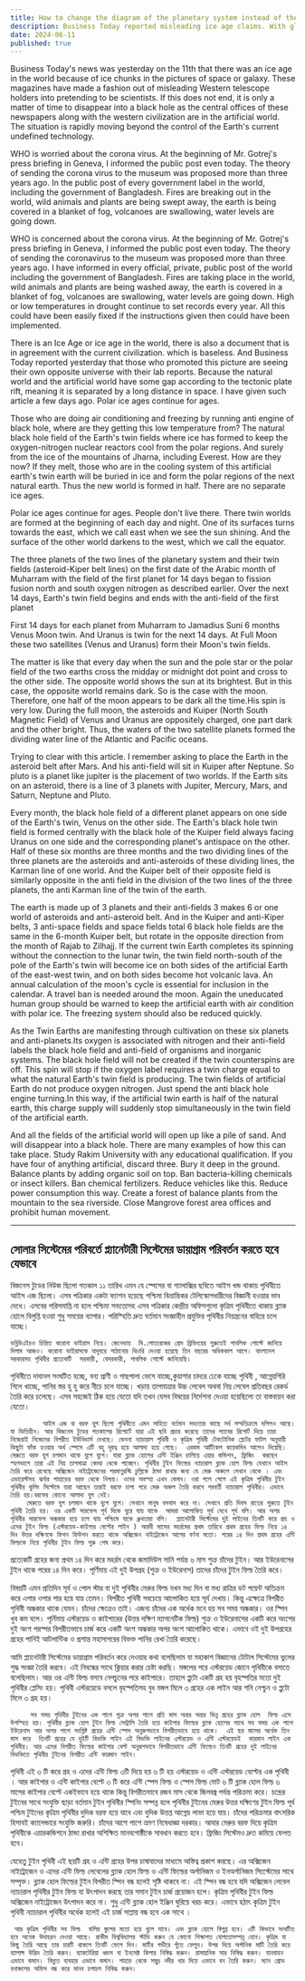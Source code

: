 ```yaml
---
title: How to change the diagram of the planetary system instead of the solar system
description: Business Today reported misleading ice age claims. With global fires, rising volcanic activity, and environmental crises, current technologies are failing. WHO’s focus on COVID-19 overshadows worsening conditions and impending collapse.
date: 2024-06-11
published: true
---
```


Business Today's news was yesterday on the 11th that there was an ice age in the world because of ice chunks in the pictures of space or galaxy. These magazines have made a fashion out of misleading Western telescope holders into pretending to be scientists. If this does not end, it is only a matter of time to disappear into a black hole as the central offices of these newspapers along with the western civilization are in the artificial world. The situation is rapidly moving beyond the control of the Earth's current undefined technology.

WHO is worried about the corona virus. At the beginning of Mr. Gotrej's press briefing in Geneva, I informed the public post even today. The theory of sending the corona virus to the museum was proposed more than three years ago. In the public post of every government label in the world, including the government of Bangladesh.
Fires are breaking out in the world, wild animals and plants are being swept away, the earth is being covered in a blanket of fog, volcanoes are swallowing, water levels are going down.

WHO is concerned about the corona virus. At the beginning of Mr. Gotrej's press briefing in Geneva, I informed the public post even today. The theory of sending the coronavirus to the museum was proposed more than three years ago. I have informed in every official, private, public post of the world including the government of Bangladesh.
Fires are taking place in the world, wild animals and plants are being washed away, the earth is covered in a blanket of fog, volcanoes are swallowing, water levels are going down. High or low temperatures in drought continue to set records every year. All this could have been easily fixed if the instructions given then could have been implemented.

There is an Ice Age or ice age in the world, there is also a document that is in agreement with the current civilization. which is baseless. And Business Today reported yesterday that those who promoted this picture are seeing their own opposite universe with their lab reports. Because the natural world and the artificial world have some gap according to the tectonic plate rift, meaning it is separated by a long distance in space.  I have given such article a few days ago. Polar ice ages continue for ages.

Those who are doing air conditioning and freezing by running anti engine of black hole, where are they getting this low temperature from? The natural black hole field of the Earth's twin fields where ice has formed to keep the oxygen-nitrogen nuclear reactors cool from the polar regions. And surely from the ice of the mountains of Jharna, including Everest. How are they now?
If they melt, those who are in the cooling system of this artificial earth's twin earth will be buried in ice and form the polar regions of the next natural earth. Thus the new world is formed in half. There are no separate ice ages.

Polar ice ages continue for ages. People don't live there. There twin worlds are formed at the beginning of each day and night. One of its surfaces turns towards the east, which we call east when we see the sun shining. And the surface of the other world darkens to the west, which we call the equator.

The three planets of the two lines of the planetary system and their twin fields (asteroid-Kiper belt lines) on the first date of the Arabic month of Muharram with the field of the first planet for 14 days began to fission fusion north and south oxygen nitrogen as described earlier. Over the next 14 days, Earth's twin field begins and ends with the anti-field of the first planet

First 14 days for each planet from Muharram to Jamadius Suni 6 months Venus Moon twin. And Uranus is twin for the next 14 days. At Full Moon these two satellites (Venus and Uranus) form their Moon's twin fields.

The matter is like that every day when the sun and the pole star or the polar field of the two earths cross the midday or midnight dot point and cross to the other side. The opposite world shows the sun at its brightest. But in this case, the opposite world remains dark. So is the case with the moon. Therefore, one half of the moon appears to be dark all the time.His spin is very low. During the full moon, the asteroids and Kuiper (North South Magnetic Field) of Venus and Uranus are oppositely charged, one part dark and the other bright. Thus, the waters of the two satellite planets formed the dividing water line of the Atlantic and Pacific oceans.

Trying to clear with this article. I remember asking to place the Earth in the asteroid belt after Mars. And his anti-field will sit in Kuiper after Neptune. So pluto is a planet like jupiter is the placement of two worlds. If the Earth sits on an asteroid, there is a line of 3 planets with Jupiter, Mercury, Mars, and Saturn, Neptune and Pluto.

Every month, the black hole field of a different planet appears on one side of the Earth's twin, Venus on the other side. The Earth's black hole twin field is formed centrally with the black hole of the Kuiper field always facing Uranus on one side and the corresponding planet's antispace on the other.  Half of these six months are three months and the two dividing lines of the three planets are the asteroids and anti-asteroids of these dividing lines, the Karman line of one world. And the Kuiper belt of their opposite field is similarly opposite in the anti field in the division of the two lines of the three planets, the anti Karman line of the twin of the earth.

The earth is made up of 3 planets and their anti-fields 3 makes 6 or one world of asteroids and anti-asteroid belt. And in the Kuiper and anti-Kiper belts, 3 anti-space fields and space fields total 6 black hole fields are the same in the 6-month Kuiper belt, but rotate in the opposite direction from the month of Rajab to Zilhajj. If the current twin Earth completes its spinning without the connection to the lunar twin, the twin field north-south of the pole of the Earth's twin will become ice on both sides of the artificial Earth of the east-west twin, and on both sides become hot volcanic lava. An annual calculation of the moon's cycle is essential for inclusion in the calendar. A travel ban is needed around the moon. Again the uneducated human group should be warned to keep the artificial earth with air condition with polar ice. The freezing system should also be reduced quickly.

As the Twin Earths are manifesting through cultivation on these six planets and anti-planets.Its oxygen is associated with nitrogen and their anti-field labels the black hole field and anti-field of organisms and inorganic systems. The black hole field will not be created if the twin counterspins are off. This spin will stop if the oxygen label requires a twin charge equal to what the natural Earth's twin field is producing. The twin fields of artificial Earth do not produce oxygen nitrogen. Just spend the anti black hole engine turning.In this way, if the artificial twin earth is half of the natural earth, this charge supply will suddenly stop simultaneously in the twin field of the artificial earth.

And all the fields of the artificial world will open up like a pile of sand. And will disappear into a black hole. There are many examples of how this can take place. Study Rakim University with any educational qualification. If you have four of anything artificial, discard three. Bury it deep in the ground. Balance plants by adding organic soil on top.  Ban bacteria-killing chemicals or insect killers. Ban chemical fertilizers. Reduce vehicles like this. Reduce power consumption this way. Create a forest of balance plants from the mountain to the sea riverside. Close Mangrove forest area offices and prohibit human movement.

---

## সোলার সিস্টেমের পরিবর্তে প্ল‍্যানেটারী সিস্টেমের ডায়াগ্রাম পরিবর্তন করতে হবে যেভাবে

বিজনেস টুডের নিউজ ছিলো গতকাল  ১১ তারিখ এমন যে স্পেসের বা গ‍্যালাক্সির ছবিতে আইস খন্ড থাকায় পৃথিবীতে আইস এজ ছিলো। এসব পত্রিকার একটা ফ‍্যাশন হয়েছে পশ্চিমা বিভ্রান্তিকর টেলিস্কোপধারীদের বিজ্ঞানী হওয়ার ভাব দেখে। এসবের পরিসমাপ্তি না হলে পশ্চিমা সভ‍‍্যতাসহ এসব পত্রিকার কেন্দ্রীয় অফিসগুলো কৃত্রিম পৃথিবীতে থাকায় ব্ল‍্যাক হোলে বিলুপ্তি হওয়া শুধু সময়ের ব‍্যাপার। পরিস্হিতি দ্রুত বর্তমান সংজ্ঞাহীন প্রযুক্তির পৃথিবীর নিয়ন্ত্রনের বাহিরে চলে যাচ্ছে।

    ডব্লিউএইচও চিন্তিত করোনা ভাইরাস নিয়ে। জেনেভায়  মি.গোতরেজের প্রেস ব্রিফিংয়ের শুরুতেই পাবলিক পোস্টে জানিয়ে দিলাম আজও। করোনা ভাইরাসকে যাদুঘরে পাঠানোর থিওরি দেওয়া হয়েছে তিন বছরের অধিককাল আগে। বাংলাদেশ সরকারসহ পৃথিবীর প্রত‍্যেকটি  সরকারী, বেসরকারী, পাবলিক পোস্টে জানিয়েছি।
পৃথিবীতে দাবানল সংঘটিত হচ্ছে, বন‍্য প্রাণী ও গাছপালা ভেসে যাচ্ছে,কুয়াশার চাদরে ঢেকে যাচ্ছে পৃথিবী , আগ্নেয়গিরি গিলে খাচ্ছে, ‍পানির স্তর হু হু করে নীচে চলে যাচ্ছে।  খড়ায় তাপমাত্রার উচ্চ লেবেল অথবা নিম্ন লেবেল প্রতিবছর রেকর্ড তৈরি করে চলেছে। এসব সহজেই ঠিক হয়ে যেতো যদি তখন যেসব বিষয়ের নির্দেশনা দেওয়া হয়েছিলো তা বাস্তবায়ন করা যেতো।

            আইস এজ বা বরফ যুগ ছিলো পৃথিবীতে এমন সাহিত‍্য বর্তমান সভ‍্যতার কাছে সর্ব সম্মতিক্রমে দলিলও আছে। যা ভিত্তিহীন। আর বিজনেস টুডের গতকালের রিপোর্টে যারা এই ছবি প্রচার করেছে তাদের ল‍্যাবের রিপোর্ট দিয়ে তারা নিজেরাই নিজেদের বিপরীত ইউনিভার্স দেখছে। কেননা ন‍্যাচারাল পৃথিবী ও কৃত্রিম পৃথিবী টেকটোনিক প্ল‍েটের ফাটল অনুযায়ী কিছুটা ফাঁক হওয়ার অর্থ স্পেসে এটি বহু দূরত্ব হয়ে আলাদা হয়ে গেছে।  এরকম আর্টিকেল কয়েকদিন আগেও দিয়েছি। মেরুতে বরফ যুগ চলমান থাকে যুগে যুগে। যারা ব্ল‍্যাক হোলের এন্টি ইঞ্জিন চালিয়ে এয়ার কন্ডিশন, ফ্রিজিং  করছেন স্হলভাগে তারা এই নিম্ন তাপমাত্রা কোথা থেকে পাচ্ছেন। পৃথিবীর টুইন ফিল্ডের ন‍্যাচারাল ব্ল‍্যাক হোল ফিল্ড যেখানে আইস তৈরি করে রেখেছে অক্সিজেন নাইট্রোজেনের পরমাণুরশ্মি চুল্লিকে ঠান্ডা রাখার জন‍্য যে মেরু অঞ্চলে সেখান থেকে । এবং এভারেস্টসহ ঝর্নার পাহাড়ের বরফ থেকে নিশ্চয়। ওদের অবস্হা এখন কেমন। ওরা গলে গেলে এই কৃত্রিম পৃথিবীর টুইন পৃথিবীর কুলিং সিস্টেমে যারা আছেন তারাই বরফে চাপা পরে মেরু অঞ্চল তৈরি করবে পরবর্তী ন‍্যাচারাল পৃথিবীর। এভাবে তৈরি হয়।বরফের কোনো আলাদা যুগ নেই।  
        মেরুতে বরফ যুগ চলমান থাকে যুগে যুগে। সেখানে মানুষ বসবাস করে না। সেখানে প্রতি দিবস রাতের শুরুতে টুইন পৃথিবী তৈরি হয়। ওর একটি সারফেস পূর্ব দিকে ঘুরে যায় যাকে  আমরা আলোকিত সূর্য দেখে পূর্ব বলি। আর অপর পৃথিবীর সারফেস অন্ধকার হয়ে চলে যায় পশ্চিমে যাকে ধ্রুবতারা বলি।  প্ল‍্যানেটারী সিস্টেমের দুই লাইনের তিনটি করে গ্রহ ও এদের টুইন ফিল্ড (এস্টরয়েড-কাইপার বেল্টের লাইন ) আরবী মাসের মহর্রমের প্রথম তারিখে প্রথম গ্রহের ফিল্ড নিয়ে ১৪ দিন উত্তর দক্ষিণকে ফিশন ফিউশন করতে থাকে অক্সিজেন নাইট্রোজেন আগের বর্ণনা মতো। পরের ১৪ দিন প্রথম গ্রহের এন্টি ফিল্ডকে নিয়ে পৃথিবীর টুইন ফিল্ড শুরু শেষ করে।
প্রত‍্যেকটি গ্রহের জন‍্য প্রথম ১৪ দিন করে মহর্রম থেকে জমাদিউস সানি পর্যন্ত ৬ মাস শুক্র চাঁদের টুইন। আর ইউরেনাসের টুইন থাকে পরের ১৪ দিন করে। পূর্ণিমায় এই দুই উপগ্রহ (শুক্র ও ইউরেনাস) তাদের চাঁদের টুইন ফিল্ড তৈরি করে।

বিষয়টি এমন  প্রতিদিন সূর্য ও পোল স্টার বা দুই পৃথিবীর মেরুর ফিল্ড যখন মধ‍্য দিন বা মধ‍্য রাত্রির ডট পয়েন্ট অতিক্রম করে এপার ওপার পার হয়ে যায় তেমন। বিপরীত পৃথিবী সবচেয়ে আলোকিত হয়ে সূর্য দেখায়। কিন্তু এক্ষেত্রে বিপরীত পৃথিবী অন্ধকার থাকে যেমন। চাঁদের ক্ষেত্রেও তাই। এজন‍্য চাঁদের এক অর্ধেক মনে হয়   সব সময় অন্ধকার। ওর স্পিন খুব কম বলে। পূর্নিমায় এস্টরয়েড ও কাইপারের (উত্তর দক্ষিণ ম‍্যাগনেটিক ফিল্ড) শুক্র ও ইউরেনাসের একটি করে অংশের দুই অংশ পরস্পর বিপরীতভাবে চার্জ করে একটি অংশ অন্ধকার অপর অংশ আলোকিত থাকে। এভাবে ওই দুই উপগ্রহের গ্রহের পানিই আটলান্টিক ও প্রশান্ত মহাসাগরের বিভক্ত পানির রেখা তৈরি করেছে।

   আমি প্ল‍্যানেটারী সিস্টেমের ডায়াগ্রাম পরিবর্তন করে দেওয়ার কথা বলেছিলাম যা মহাকাশ  বিজ্ঞানের টোটাল সিস্টেমের ভুলের শুদ্ধ সংজ্ঞা তৈরি করবে।
এই নিবন্ধের সাথে ক্লিয়ার করার চেষ্টা করছি। মঙ্গলের পরে এস্টরয়েড জোনে পৃথিবীকে বসাতে বলেছিলাম। আর ওর এন্টি ফিল্ড বসবে নেপচুনের পরে কাইপারে। তাহলে প্লুটো একটি গ্রহ হয় বৃহস্পতির মতো দুই পৃথিবীর প্লেসিং হয়। পৃথিবী এস্টরয়েডে বসলে বৃহস্পতিসহ বুধ মঙ্গল মিলে ৩ গ্রহের এক লাইন আর শনি নেপ্চুন ও প্লুটো মিলে ৩ গ্রহ হয়। 

         সব সময় পৃথিবীর টুইনের এক পাশে শুক্র অপর পাশে প্রতি মাস অন্তর অন্তর ভিন্ন গ্রহের ব্ল‍্যাক হোল  ফিল্ড এসে উপস্হিত হয়। পৃথিবীর ব্ল‍্যাক হোল টুইন ফিল্ড সেন্ট্রালি তৈরি হয়ে কাইপার ফিল্ডের ব্ল‍্যাক হোলের সাথে সব সময় এক পাশে  ইউরেনাস আর অপর পাশে সংশ্লিষ্ট গ্রহের এন্টি স্পেস অনুরুপভাবে বিপরীতভাবে হয়ে থাকে।  এই ছয় মাসের অর্ধেক তিন মাস করে  তিনটি গ্রহের যে দুইটি বিভক্তি লাইন এই বিভক্তি লাইনের এস্টরয়েড ও এন্টি এস্টরয়েডই  কারমান লাইন এক পৃথিবীর। আর এদের বিপরীত ফিল্ডের কাইপার বেল্ট অনুরূপভাবে বিপরীতভাবে এন্টি ফিল্ডেও তিনটি গ্রহের দুই লাইনের বিভক্তিতে পৃথিবীর টুইনের বিপরীত এন্টি কারমান লাইন।

পৃথিবী এই ৩ টি করে গ্রহ ও এদের এন্টি ফিল্ড ৩টি দিয়ে হয় ৬ টি হয় এস্টরয়েড ও এন্টি এস্টরয়েড বেল্টের এক পৃথিবী । আর কাইপার ও  এন্টি কাইপার বেল্টে ৩ টি করে এন্টি স্পেস ফিল্ড ও স্পেস ফিল্ড মোট ৬ টি ব্ল‍্যাক হোল ফিল্ড ৬ মাসের কাইপার বেল্টে একইভাবে হয়ে থাকে কিন্তু বিপরীতভাবে রজব মাস থেকে জিলহজ্ব পর্যন্ত পরিক্রমা করে। চন্দ্রের টুইনের সাথে সংযুক্তি ছাড়া বর্তমান টুইন পৃথিবীর স্পিনিং সম্পন্ন হলে পৃথিবীর টুইনের মেরুর উত্তর দক্ষিণের টুইন ফিল্ড পূর্ব পশ্চিম টুইনের কৃত্রিম পৃথিবীর দুদিক বরফ হয়ে যাবে এবং দুদিক উত্তপ্ত আগ্নেয় লাভা হয়ে যায়। চাঁদের পরিক্রমার  বাৎসরিক হিসাবই ক‍্যালেন্ডারে সংযুক্তি জরুরি। চাঁদের আশে পাশে ভ্রমণ নিষেধাজ্ঞা দরকার। আবার মেরুর বরফ দিয়ে কৃত্রিম পৃথিবীকে এয়ারকন্ডিশনে ঠান্ডা রাখার   অশিক্ষিত মানবগোষ্ঠীকে সাবধান করতে হবে। ফ্রিজিং সিস্টেমও দ্রুত কমিয়ে ফেলত হবে।

যেহেতু টুইন পৃথিবী এই ছয়টি  গ্রহ ও এন্টি গ্রহের উপর চাষাবাদের মাধ‍্যমে অস্তিত্ব প্রকাশ করছে। এর অক্সিজেন নাইট্রোজেন ও এদের এন্টি ফিল্ড লেবেলের  ব্ল‍্যাক হোল ফিল্ড ও এন্টি ফিল্ডের অর্গানিজম ও ইনঅর্গানিজম সিস্টেেমের সাথে সম্পৃক্ত। ব্ল‍্যাক হোল ফিল্ডের টুইন বিপরীত স্পিন বন্ধ হলেই সৃষ্টি থাকবে না। এই স্পিন বন্ধ হবে যদি অক্সিজেন লেবেল ন‍্যাচারাল পৃথিবীর টুইন ফিল্ড যা উৎপাদন করছে তার সমান টুইন চার্জ প্রয়োজন হলে। কৃত্রিম পৃথিবীর টুইন ফিল্ড  অক্সিজেন নাইট্রোজেন উৎপাদন করে না। শুধু এন্টি ব্ল‍্যাক হোল ইঞ্জিন ঘুরিয়ে খরচ করে। এভাবে হঠাৎ কৃত্রিম টুইন পৃথিবী ন‍্যাচারাল পৃথিবীর অর্ধেক হলেই এই চার্জ সাপ্লায় বন্ধ হবে  এক সাথে ।

     আর কৃত্রিম পৃথিবীর সব ফিল্ড  বালির স্তুপের মতো হয়ে খুলে যাবে। এবং ব্ল‍্যাক হোলে বিলুপ্ত হবে। এটি কিভাবে সংঘটিত হবে অনেক উদাহরন দেওয়া আছে। রাকীম বিশ্ববিদ্যালয় স্টাডি করুন যে কোনো শিক্ষাগত যোগ‍্যতাসম্পন্ন হোন। কৃত্রিম যা কিছু তৈরি আছে তার চারটি থাকলে তিনটি ফেলে দিন। মাটির গভীরে পুঁতে ফেলুন। উপর দিয়ে অর্গানিক মাটি তৈরি করে ব‍্যালান্স উদ্ভিদ তৈরি করুন। ব‍্যাকটেরিয়া ধ্বংস বা ইনসেক্ট কিলার নিষিদ্ধ করুন। রাসায়নিক সার নিষিদ্ধ করুন। যানবাহন এভাবে কমান। বিদ‍্যুত ব‍্যবহার এভাবে কমান। পাহাড় থেকে সমুদ্র নদীর ধার দিয়ে এভাবে বন তৈরি করুন। ম‍্যান গ্রোভ বনাঞ্চলের অফিস বন্ধ করে মানব চলাচল নিষিদ্ধ করুন।
